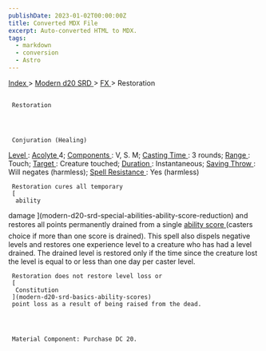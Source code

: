```yaml
---
publishDate: 2023-01-02T00:00:00Z
title: Converted MDX File
excerpt: Auto-converted HTML to MDX.
tags:
  - markdown
  - conversion
  - Astro
---
```


[
Index
](-index) >
[
Modern d20 SRD
](modern-d20-srd-index) >
[
FX
](modern-d20-srd-fx-index) > Restoration

##

     Restoration




     Conjuration (Healing)

[
Level
](modern-d20-srd-fx-level)
:
[
Acolyte
](modern-d20-srd-classes-advanced-acolyte)
4;
[
Components
](modern-d20-srd-fx-components)
: V, S. M;
[
Casting Time
](modern-d20-srd-fx-casting-time)
: 3 rounds;
[
Range
](modern-d20-srd-fx-range)
: Touch;
[
Target
](modern-d20-srd-fx-target)
: Creature touched;
[
Duration
](modern-d20-srd-fx-duration)
: Instantaneous;
[
Saving Throw
](modern-d20-srd-basics-saving-throws)
: Will negates (harmless);
[
Spell Resistance
](modern-d20-srd-special-abilities-spell-resistance)
: Yes (harmless)

     Restoration cures all temporary
     [
      ability

damage
](modern-d20-srd-special-abilities-ability-score-reduction)
and restores all points permanently drained from a single
[
ability
score
](modern-d20-srd-basics-ability-scores)
(casters choice if more than one score is drained). This spell also dispels negative levels and restores one experience level to a creature who has had a level drained. The drained level is restored only if the time since the creature lost the level is equal to or less than one day per caster level.

     Restoration does not restore level loss or
     [
      Constitution
     ](modern-d20-srd-basics-ability-scores)
     point loss as a result of being raised from the dead.




     Material Component: Purchase DC 20.
